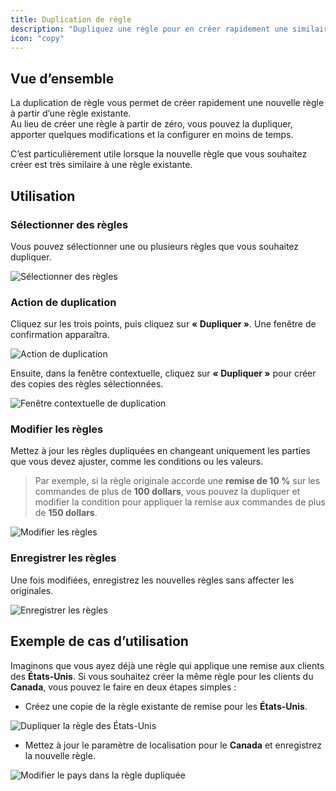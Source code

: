 ```yaml
---
title: Duplication de règle
description: "Dupliquez une règle pour en créer rapidement une similaire et la personnaliser."
icon: "copy"
---
```


## Vue d’ensemble

La duplication de règle vous permet de créer rapidement une nouvelle règle à partir d’une règle existante.  
Au lieu de créer une règle à partir de zéro, vous pouvez la dupliquer, apporter quelques modifications et la configurer en moins de temps.  

C’est particulièrement utile lorsque la nouvelle règle que vous souhaitez créer est très similaire à une règle existante.

## Utilisation
### Sélectionner des règles  
Vous pouvez sélectionner une ou plusieurs règles que vous souhaitez dupliquer.  

<img
  src="/images/advanced/rule-duplication/select-rules.webp"
  alt="Sélectionner des règles"
/>

### Action de duplication  
Cliquez sur les trois points, puis cliquez sur **« Dupliquer »**. Une fenêtre de confirmation apparaîtra.

<img
  src="/images/advanced/rule-duplication/duplicate-action.webp"
  alt="Action de duplication"
/>

Ensuite, dans la fenêtre contextuelle, cliquez sur **« Dupliquer »** pour créer des copies des règles sélectionnées.

<img
  src="/images/advanced/rule-duplication/popup-duplicate-copies.webp"
  alt="Fenêtre contextuelle de duplication"
/>

### Modifier les règles  
Mettez à jour les règles dupliquées en changeant uniquement les parties que vous devez ajuster, comme les conditions ou les valeurs.  

> Par exemple, si la règle originale accorde une **remise de 10 %** sur les commandes de plus de **100 dollars**, vous pouvez la dupliquer et modifier la condition pour appliquer la remise aux commandes de plus de **150 dollars**.

<img
  src="/images/advanced/rule-duplication/modify-rules.webp"
  alt="Modifier les règles"
/>

### Enregistrer les règles  
Une fois modifiées, enregistrez les nouvelles règles sans affecter les originales.  

<img
  src="/images/advanced/rule-duplication/save-rules.webp"
  alt="Enregistrer les règles"
/>

## Exemple de cas d’utilisation  
Imaginons que vous ayez déjà une règle qui applique une remise aux clients des **États-Unis**. Si vous souhaitez créer la même règle pour les clients du **Canada**, vous pouvez le faire en deux étapes simples :

- Créez une copie de la règle existante de remise pour les **États-Unis**.  

<img
  src="/images/advanced/rule-duplication/duplicate-united-states-rule.webp"
  alt="Dupliquer la règle des États-Unis"
/>

- Mettez à jour le paramètre de localisation pour le **Canada** et enregistrez la nouvelle règle.  

<img
  src="/images/advanced/rule-duplication/change-country-in-duplicated-rule.webp"
  alt="Modifier le pays dans la règle dupliquée"
/>
